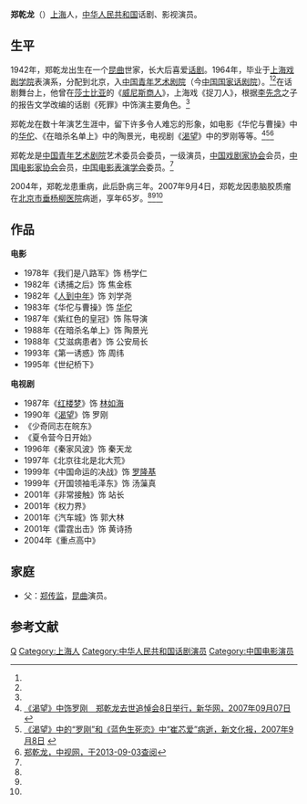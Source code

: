 '''郑乾龙'''（{{bd|1942年||2007年|9月4日}}）[[上海|上海]]人，[[中华人民共和国|中华人民共和国]]话剧、影视演员。

==生平==
1942年，郑乾龙出生在一个[[昆曲|昆曲]]世家，长大后喜爱[[话剧|话剧]]。1964年，毕业于[[上海戏剧学院|上海戏剧学院]]表演系，分配到北京，入[[中国青年艺术剧院|中国青年艺术剧院]]（今[[中国国家话剧院|中国国家话剧院]]）。<ref name=xhw/><ref name=xwhb/>在话剧舞台上，他曾在[[莎士比亚|莎士比亚]]的《[[威尼斯商人|威尼斯商人]]》，上海戏《捉刀人》，根据[[李先念|李先念]]之子的报告文学改编的话剧《死罪》中饰演主要角色。<ref name=zsw/>

郑乾龙在数十年演艺生涯中，留下许多令人难忘的形象，如电影《华佗与曹操》中的[[华佗|华佗]]、《在暗杀名单上》中的陶景光，电视剧《[[渴望_(电视剧)|渴望]]》中的罗刚等等。<ref name=xhw>[http://news.xinhuanet.com/ent/2007-09/07/content_6681897.htm 《渴望》中饰罗刚　郑乾龙去世追悼会8日举行，新华网，2007年09月07日] {{webarchive|url=https://web.archive.org/web/20091017011606/http://news.xinhuanet.com/ent/2007-09/07/content_6681897.htm |date=2009年10月17日 }}</ref><ref name=xwhb>[http://enews.xwh.cn/html/2007-09/08/content_57147.htm 《渴望》中的“罗刚”和《蓝色生死恋》中“崔芯爱”病逝，新文化报，2007年9月8日] {{webarchive|url=https://web.archive.org/web/20160527165347/http://enews.xwh.cn/html/2007-09/08/content_57147.htm |date=2016年5月27日 }}</ref><ref name=zsw>[http://www.ctvcc.com/actor/Homepage/showdtl?actorID=1363723800913858004320101126161540 郑乾龙，中视网，于2013-09-03查阅]</ref>

郑乾龙是[[中国青年艺术剧院|中国青年艺术剧院]]艺术委员会委员，一级演员，[[中国戏剧家协会|中国戏剧家协会]]会员，[[中国电影家协会|中国电影家协会]]会员，[[中国电影表演学会|中国电影表演学会]]委员。<ref name=zsw/>

2004年，郑乾龙患重病，此后卧病三年。2007年9月4日，郑乾龙因患脑胶质瘤在[[北京市垂杨柳医院|北京市垂杨柳医院]]病逝，享年65岁。<ref name=xhw/><ref name=xwhb/><ref name=zsw/>

==作品==
'''电影'''
*1978年《我们是八路军》饰 杨学仁
*1982年《诱捕之后》饰 焦金栋
*1982年《[[人到中年_(电影)|人到中年]]》饰 刘学尧
*1983年《华佗与曹操》饰 [[华佗|华佗]]
*1987年《紫红色的皇冠》饰 陈导演
*1988年《在暗杀名单上》饰 陶景光
*1988年《艾滋病患者》饰 公安局长
*1993年《第一诱惑》饰 周纬
*1995年《世纪桥下》

'''电视剧'''
*1987年《[[红楼梦_(1987年电视剧)|红楼梦]]》饰 [[林如海|林如海]]
*1990年《[[渴望_(电视剧)|渴望]]》饰 罗刚
*《少奇同志在皖东》
*《夏令营今日开始》
*1996年《秦家风波》饰 秦天龙
*1997年《北京往北是北大荒》
*1999年《中国命运的决战》饰 [[罗隆基|罗隆基]]
*1999年《开国领袖毛泽东》饰 汤薻真
*2001年《非常接触》饰 站长
*2001年《权力界》
*2001年《汽车城》饰 郭大林
*2001年《雷霆出击》饰 黄诗扬
*2004年《重点高中》

==家庭==
*父：[[郑传监|郑传监]]，[[昆曲|昆曲]]演员。

==参考文献==
{{reflist}}

{{DEFAULTSORT:Zheng郑}}
[[Category:郑姓|Q]]
[[Category:上海人|Category:上海人]]
[[Category:中华人民共和国话剧演员|Category:中华人民共和国话剧演员]]
[[Category:中国电影演员|Category:中国电影演员]]